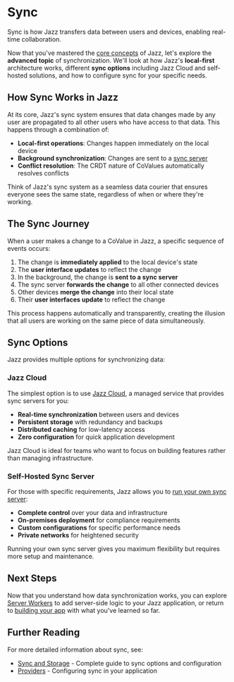 
# Sync

Sync is how Jazz transfers data between users and devices, enabling real-time collaboration.

Now that you've mastered the [core concepts](/docs/building-with-jazz/groups) of Jazz, let's explore the **advanced topic** of synchronization. We'll look at how Jazz's **local-first** architecture works, different **sync options** including Jazz Cloud and self-hosted solutions, and how to configure sync for your specific needs.

## How Sync Works in Jazz

At its core, Jazz's sync system ensures that data changes made by any user are propagated to all other users who have access to that data. This happens through a combination of:

- **Local-first operations**: Changes happen immediately on the local device
- **Background synchronization**: Changes are sent to a [sync server](/docs/sync-and-storage)
- **Conflict resolution**: The CRDT nature of CoValues automatically resolves conflicts

Think of Jazz's sync system as a seamless data courier that ensures everyone sees the same state, regardless of when or where they're working.

## The Sync Journey

When a user makes a change to a CoValue in Jazz, a specific sequence of events occurs:

1. The change is **immediately applied** to the local device's state
2. The **user interface updates** to reflect the change
3. In the background, the change is **sent to a sync server**
4. The sync server **forwards the change** to all other connected devices
5. Other devices **merge the change** into their local state
6. Their **user interfaces update** to reflect the change

This process happens automatically and transparently, creating the illusion that all users are working on the same piece of data simultaneously.

## Sync Options

Jazz provides multiple options for synchronizing data:

### Jazz Cloud

The simplest option is to use [Jazz Cloud](/docs/sync-and-storage#using-jazz-cloud), a managed service that provides sync servers for you:

- **Real-time synchronization** between users and devices
- **Persistent storage** with redundancy and backups
- **Distributed caching** for low-latency access
- **Zero configuration** for quick application development

Jazz Cloud is ideal for teams who want to focus on building features rather than managing infrastructure.

### Self-Hosted Sync Server

For those with specific requirements, Jazz allows you to [run your own sync server](/docs/sync-and-storage#running-your-own-sync-server):

- **Complete control** over your data and infrastructure
- **On-premises deployment** for compliance requirements
- **Custom configurations** for specific performance needs
- **Private networks** for heightened security

Running your own sync server gives you maximum flexibility but requires more setup and maintenance.

## Next Steps

Now that you understand how data synchronization works, you can explore [Server Workers](/docs/building-with-jazz/server-workers) to add server-side logic to your Jazz application, or return to [building your app](/docs/building-with-jazz/groups#next-steps) with what you've learned so far.

## Further Reading

For more detailed information about sync, see:
- [Sync and Storage](/docs/sync-and-storage) - Complete guide to sync options and configuration
- [Providers](/docs/building-with-jazz/providers) - Configuring sync in your application
